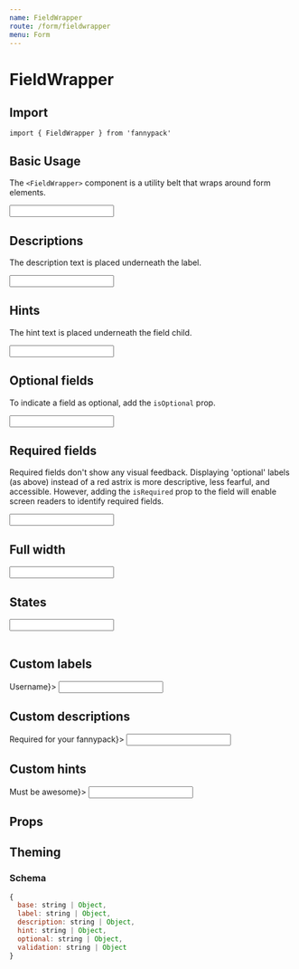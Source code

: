 ```yaml
---
name: FieldWrapper
route: /form/fieldwrapper
menu: Form
---
```



# FieldWrapper

## Import

`import { FieldWrapper } from 'fannypack'`

## Basic Usage

The `<FieldWrapper>` component is a utility belt that wraps around form elements.

<Playground>
  <FieldWrapper a11yId="username" label="Username">
    <Input />
  </FieldWrapper>
</Playground>

## Descriptions

The description text is placed underneath the label.

<Playground>
  <FieldWrapper a11yId="username" label="Username" description="Required for your fannypack">
    <Input />
  </FieldWrapper>
</Playground>

## Hints

The hint text is placed underneath the field child.

<Playground>
  <FieldWrapper a11yId="username" label="Username" hint="Must be awesome">
    <Input />
  </FieldWrapper>
</Playground>

## Optional fields

To indicate a field as optional, add the `isOptional` prop.

<Playground>
  <FieldWrapper a11yId="username" label="Username" isOptional>
    <Input />
  </FieldWrapper>
</Playground>

## Required fields

Required fields don't show any visual feedback. Displaying 'optional' labels (as above) instead of a red astrix is more descriptive, less fearful, and accessible. However, adding the `isRequired` prop to the field will enable screen readers to identify required fields.

<Playground>
  <FieldWrapper a11yId="username" label="Username" isRequired>
    <Input />
  </FieldWrapper>
</Playground>

## Full width

<Playground>
  <FieldWrapper a11yId="username" label="Username" isFullWidth>
    <Input />
  </FieldWrapper>
</Playground>

## States

<Playground>
  <FieldWrapper a11yId="username" label="Username" validationText="This is an invalid name" state="danger">
    <Input defaultValue="Jake" />
  </FieldWrapper>
  <br/>
  <FieldWrapper a11yId="fannypacks" validationText="Please check the box!" state="primary" marginTop="small">
    <Checkbox label="Fannypacks are great" />
  </FieldWrapper>
  <br/>
  <FieldWrapper a11yId="accept" label="Do you accept?" validationText="Nice one!" state="success" marginTop="small">
    <RadioGroup defaultValue={true} name="accept" options={[{ label: 'Yes', value: true }, { label: 'No', value: false }]} />
  </FieldWrapper>
</Playground>

## Custom labels

<Playground>
  <FieldWrapper a11yId="username" label={<Text color="primary">Username</Text>}>
    <Input />
  </FieldWrapper>
</Playground>

## Custom descriptions

<Playground>
  <FieldWrapper a11yId="username" label="Username" description={<Text color="primary">Required for your fannypack</Text>}>
    <Input />
  </FieldWrapper>
</Playground>

## Custom hints

<Playground>
  <FieldWrapper a11yId="username" label="Username" hint={<Text color="primary">Must be awesome</Text>}>
    <Input />
  </FieldWrapper>
</Playground>

## Props

<PropsTable of={FieldWrapper} />

## Theming

### Schema

```jsx
{
  base: string | Object,
  label: string | Object,
  description: string | Object,
  hint: string | Object,
  optional: string | Object,
  validation: string | Object
}
```
